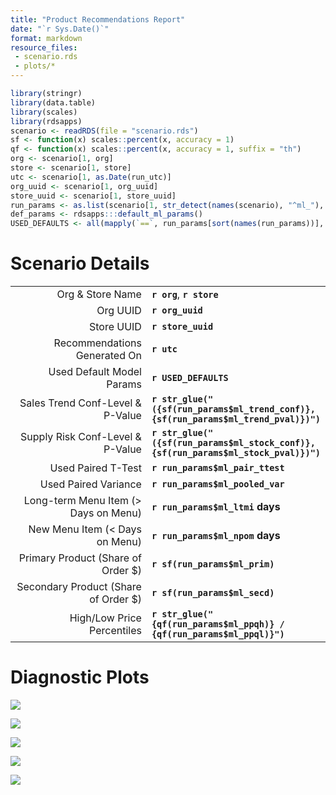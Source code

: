 ```yaml
---
title: "Product Recommendations Report"
date: "`r Sys.Date()`"
format: markdown
resource_files:
 - scenario.rds
 - plots/*
---
```


```r
library(stringr)
library(data.table)
library(scales)
library(rdsapps)
scenario <- readRDS(file = "scenario.rds")
sf <- function(x) scales::percent(x, accuracy = 1)
qf <- function(x) scales::percent(x, accuracy = 1, suffix = "th")
org <- scenario[1, org]
store <- scenario[1, store]
utc <- scenario[1, as.Date(run_utc)]
org_uuid <- scenario[1, org_uuid]
store_uuid <- scenario[1, store_uuid]
run_params <- as.list(scenario[1, str_detect(names(scenario), "^ml_"), with = FALSE])
def_params <- rdsapps:::default_ml_params()
USED_DEFAULTS <- all(mapply(`==`, run_params[sort(names(run_params))], def_params[sort(names(def_params))]))
```

# Scenario Details

|                                       |                                                                                      |
|----------------------------------:|:------------------------------------|
|                      Org & Store Name | **`r org`**, **`r store`**                                                           |
|                              Org UUID | **`r org_uuid`**                                                                     |
|                            Store UUID | **`r store_uuid`**                                                                   |
|          Recommendations Generated On | **`r utc`**                                                                          |
|             Used Default Model Params | **`r USED_DEFAULTS`**                                                                |
|      Sales Trend Conf-Level & P-Value | **`r str_glue("({sf(run_params$ml_trend_conf)}, {sf(run_params$ml_trend_pval)})")`** |
|      Supply Risk Conf-Level & P-Value | **`r str_glue("({sf(run_params$ml_stock_conf)}, {sf(run_params$ml_stock_pval)})")`** |
|                    Used Paired T-Test | **`r run_params$ml_pair_ttest`**                                                     |
|                  Used Paired Variance | **`r run_params$ml_pooled_var`**                                                     |
| Long-term Menu Item (\> Days on Menu) | **`r run_params$ml_ltmi`** **days**                                                  |
|       New Menu Item (\< Days on Menu) | **`r run_params$ml_npom`** **days**                                                  |
|   Primary Product (Share of Order \$) | **`r sf(run_params$ml_prim)`**                                                       |
| Secondary Product (Share of Order \$) | **`r sf(run_params$ml_secd)`**                                                       |
|            High/Low Price Percentiles | **`r str_glue("{qf(run_params$ml_ppqh)} / {qf(run_params$ml_ppql)}")`**              |


# Diagnostic Plots

![](plots/diagnostic-0.png)

![](plots/diagnostic-1.png)

![](plots/diagnostic-2.png)

![](plots/diagnostic-3.png)

![](plots/diagnostic-4.png)
